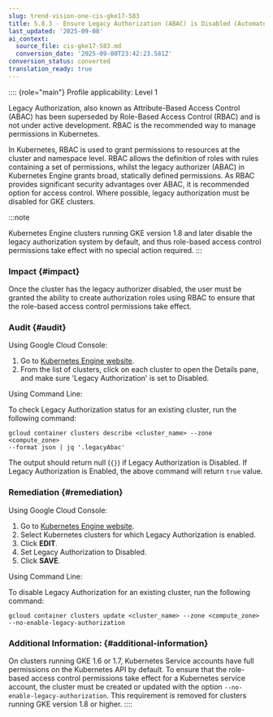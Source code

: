 ```yaml
---
slug: trend-vision-one-cis-gke17-583
title: 5.8.3 - Ensure Legacy Authorization (ABAC) is Disabled (Automated)
last_updated: '2025-09-08'
ai_context:
  source_file: cis-gke17-583.md
  conversion_date: '2025-09-08T23:42:23.581Z'
conversion_status: converted
translation_ready: true
---
```


:::: {role="main"}
Profile applicability: Level 1

Legacy Authorization, also known as Attribute-Based Access Control (ABAC) has been superseded by Role-Based Access Control (RBAC) and is not under active development. RBAC is the recommended way to manage permissions in Kubernetes.

In Kubernetes, RBAC is used to grant permissions to resources at the cluster and namespace level. RBAC allows the definition of roles with rules containing a set of permissions, whilst the legacy authorizer (ABAC) in Kubernetes Engine grants broad, statically defined permissions. As RBAC provides significant security advantages over ABAC, it is recommended option for access control. Where possible, legacy authorization must be disabled for GKE clusters.

:::note

Kubernetes Engine clusters running GKE version 1.8 and later disable the legacy authorization system by default, and thus role-based access control permissions take effect with no special action required.
:::

### Impact {#impact}

Once the cluster has the legacy authorizer disabled, the user must be granted the ability to create authorization roles using RBAC to ensure that the role-based access control permissions take effect.

### Audit {#audit}

Using Google Cloud Console:

1.  Go to [Kubernetes Engine website](https://console.cloud.google.com/kubernetes/list).
2.  From the list of clusters, click on each cluster to open the Details pane, and make sure 'Legacy Authorization' is set to Disabled.

Using Command Line:

To check Legacy Authorization status for an existing cluster, run the following command:

``` codeblock
gcloud container clusters describe <cluster_name> --zone <compute_zone> 
--format json | jq '.legacyAbac'
```

The output should return null (`{}`) if Legacy Authorization is Disabled. If Legacy Authorization is Enabled, the above command will return `true` value.

### Remediation {#remediation}

Using Google Cloud Console:

1.  Go to [Kubernetes Engine website](https://console.cloud.google.com/kubernetes/list).
2.  Select Kubernetes clusters for which Legacy Authorization is enabled.
3.  Click **EDIT**.
4.  Set Legacy Authorization to Disabled.
5.  Click **SAVE**.

Using Command Line:

To disable Legacy Authorization for an existing cluster, run the following command:

``` codeblock
gcloud container clusters update <cluster_name> --zone <compute_zone> 
--no-enable-legacy-authorization
```

### Additional Information: {#additional-information}

On clusters running GKE 1.6 or 1.7, Kubernetes Service accounts have full permissions on the Kubernetes API by default. To ensure that the role-based access control permissions take effect for a Kubernetes service account, the cluster must be created or updated with the option `--no-enable-legacy-authorization`. This requirement is removed for clusters running GKE version 1.8 or higher.
::::
